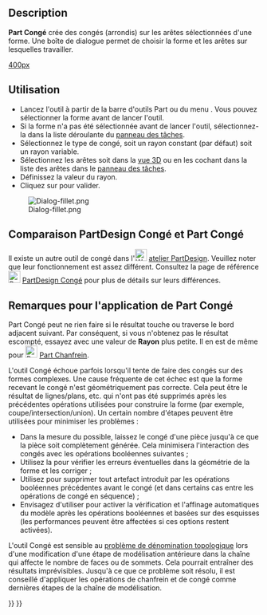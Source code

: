 <languages/>

{{Docnav/fr
|[[Part_Scale/fr|Échelle]]
|[[Part_Chamfer/fr|Chanfrein]]
|[[Part_Workbench/fr|Atelier Part]]
|IconL=Part_Scale.svg
|IconR=Part_Chamfer.svg
|IconC=Workbench_Part.svg
}}

{{GuiCommand/fr
|Name=Part_Fillet
|Name/fr=Part Congé
|MenuLocation=Part → Créer un congé...
|Workbenches=[[Part_Workbench/fr|Part]]
|SeeAlso=[[Part_Chamfer/fr|Part Chanfrein]]
}}

== Description ==

'''Part Congé''' crée des congés (arrondis) sur les arêtes sélectionnées d'une forme. Une boîte de dialogue permet de choisir la forme et les arêtes sur lesquelles travailler.

[[image:Part_fillet_plate.PNG|400px]]
{{Caption|Plaque aux coins recevant des congés}}

<span id="Usage"></span>
== Utilisation ==

<div class="mw-translate-fuzzy">
* Lancez l'outil à partir de la barre d'outils Part ou du menu {{MenuCommand|Part → Créer un congé...}}. Vous pouvez sélectionner la forme avant de lancer l'outil.
* Si la forme n'a pas été sélectionnée avant de lancer l'outil, sélectionnez-la dans la liste déroulante du [[Task_panel/fr|panneau des tâches]].
* Sélectionnez le type de congé, soit un rayon constant (par défaut) soit un rayon variable.
* Sélectionnez les arêtes soit dans la [[3D_view/fr|vue 3D]] ou en les cochant dans la liste des arêtes dans le [[Task_panel/fr|panneau des tâches]].
* Définissez la valeur du rayon.
* Cliquez sur {{Button|OK}} pour valider.
</div>

[[Image:Dialog-fillet.png]]

<span id="Part_Fillet_VS._PartDesign_Fillet"></span>
== Comparaison PartDesign Congé et Part Congé ==

Il existe un autre outil de congé dans l'[[Image:Workbench_PartDesign.svg|24px|link=PartDesign_Workbench/fr]] [[PartDesign_Workbench/fr|atelier PartDesign]]. Veuillez noter que leur fonctionnement est assez différent. Consultez la page de référence [[Image:PartDesign_Fillet.svg|24px|link=PartDesign_Fillet/fr]] [[PartDesign_Fillet/fr|PartDesign Congé]] pour plus de détails sur leurs différences.

<span id="Notes_on_application_of_Part_Fillet"></span>
== Remarques pour l'application de Part Congé ==

Part Congé peut ne rien faire si le résultat touche ou traverse le bord adjacent suivant. Par conséquent, si vous n'obtenez pas le résultat escompté, essayez avec une valeur de '''Rayon''' plus petite. Il en est de même pour [[Image:Part_Chamfer.svg|24px]] [[Part_Chamfer/fr|Part Chanfrein]].

L'outil Congé échoue parfois lorsqu'il tente de faire des congés sur des formes complexes. Une cause fréquente de cet échec est que la forme recevant le congé n'est géométriquement pas correcte. Cela peut être le résultat de lignes/plans, etc. qui n'ont pas été supprimés après les précédentes opérations utilisées pour construire la forme (par exemple, coupe/intersection/union). Un certain nombre d'étapes peuvent être utilisées pour minimiser les problèmes :
* Dans la mesure du possible, laissez le congé d'une pièce jusqu'à ce que la pièce soit complètement générée. Cela minimisera l'interaction des congés avec les opérations booléennes suivantes ;
* Utilisez la {{MenuCommand|Part → Vérifier la géométrie}} pour vérifier les erreurs éventuelles dans la géométrie de la forme et les corriger ;
* Utilisez {{MenuCommand|Part → Créer une copie → Affiner la forme}} pour supprimer tout artefact introduit par les opérations booléennes précédentes avant le congé (et dans certains cas entre les opérations de congé en séquence) ;
* Envisagez d'utiliser {{MenuCommand|Édition → Préférences → PartDesign}} pour activer la vérification et l'affinage automatiques du modèle après les opérations booléennes et basées sur des esquisses (les performances peuvent être affectées si ces options restent activées). 

L'outil Congé est sensible au [[Topological_naming_problem/fr|problème de dénomination topologique]] lors d'une modification d'une étape de modélisation antérieure dans la chaîne qui affecte le nombre de faces ou de sommets. Cela pourrait entraîner des résultats imprévisibles. Jusqu'à ce que ce problème soit résolu, il est conseillé d'appliquer les opérations de chanfrein et de congé comme dernières étapes de la chaîne de modélisation.


{{Docnav/fr
|[[Part_Scale/fr|Échelle]]
|[[Part_Chamfer/fr|Chanfrein]]
|[[Part_Workbench/fr|Atelier Part]]
|IconL=Part_Scale.svg
|IconR=Part_Chamfer.svg
|IconC=Workbench_Part.svg
}}

{{Part_Tools_navi{{#translation:}}}}
{{Userdocnavi{{#translation:}}}}